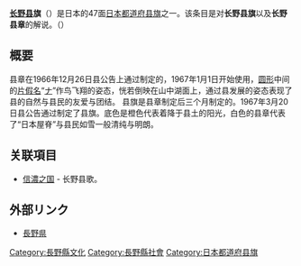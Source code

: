 {{National flag infobox
|Name = 长野县旗
|Article =
|Image =Flag of Nagano Prefecture.svg
|Use = 110000
|Symbol =
|Proportion = 2:3
|Adoption = 1967年3月20日
|Design = |Diminutive =
}}
'''[[长野县|长野县]]旗'''（{{jpn|j=長野県旗|hg=ながのけんき|rm=Nagano ken ki|f=}}）是日本的47面[[都道府县旗|日本都道府县旗]]之一。该条目是对'''长野县旗'''以及'''长野县章'''的解说。（{{jpn|j=長野県章|hg=ながのけんしょう|rm=|f=}}）

== 概要 ==
县章在1966年12月26日县公告上通过制定的，1967年1月1日开始使用，[[圆形|圆形]]中间的[[片假名|片假名]]“[[ナ|ナ]]”作鸟飞翔的姿态，恍若倒映在山中湖面上，通过县发展的姿态表现了县的自然与县民的友爱与团结。
县旗是县章制定后三个月制定的。1967年3月20日县公告通过制定了县旗。底色是橙色代表着降于县土的阳光，白色的县章代表了“日本屋脊”与县民如雪一般清纯与明朗。
== 关联項目 ==
* [[信濃之国|信濃之国]] - 长野县歌。

== 外部リンク ==
* [http://www.pref.nagano.jp/ 長野県]
{{日本都道府县旗}}

[[Category:長野縣文化|Category:長野縣文化]]
[[Category:長野縣社會|Category:長野縣社會]]
[[Category:日本都道府县旗|Category:日本都道府县旗]]